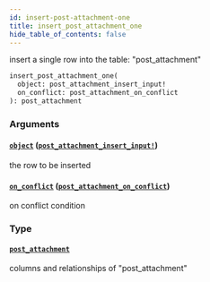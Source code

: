 ```yaml
---
id: insert-post-attachment-one
title: insert_post_attachment_one
hide_table_of_contents: false
---
```


insert a single row into the table: "post_attachment"

```graphql
insert_post_attachment_one(
  object: post_attachment_insert_input!
  on_conflict: post_attachment_on_conflict
): post_attachment
```

### Arguments

#### [`object`](#) ([`post_attachment_insert_input!`](../inputs/post-attachment-insert-input))

the row to be inserted

#### [`on_conflict`](#) ([`post_attachment_on_conflict`](../inputs/post-attachment-on-conflict))

on conflict condition

### Type

#### [`post_attachment`](../objects/post-attachment)

columns and relationships of "post_attachment"
